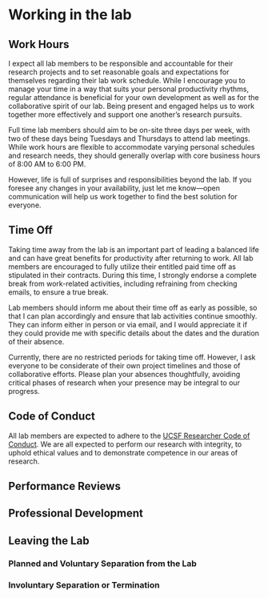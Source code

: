 # Working in the lab

## Work Hours 
I expect all lab members to be responsible and accountable for their research projects and to set reasonable goals and expectations for themselves regarding their lab work schedule. While I encourage you to manage your time in a way that suits your personal productivity rhythms, regular attendance is beneficial for your own development as well as for the collaborative spirit of our lab. Being present and engaged helps us to work together more effectively and support one another’s research pursuits. 

Full time lab members should aim to be on-site three days per week, with two of these days being Tuesdays and Thursdays to attend lab meetings. While work hours are flexible to accommodate varying personal schedules and research needs, they should generally overlap with core business hours of 8:00 AM to 6:00 PM. 

However, life is full of surprises and responsibilities beyond the lab. If you foresee any changes in your availability, just let me know—open communication will help us work together to find the best solution for everyone.

## Time Off
Taking time away from the lab is an important part of leading a balanced life and can have great benefits for productivity after returning to work. All lab members are encouraged to fully utilize their entitled paid time off as stipulated in their contracts. During this time, I strongly endorse a complete break from work-related activities, including refraining from checking emails, to ensure a true break.

Lab members should inform me about their time off as early as possible, so that I can plan accordingly and ensure that lab activities continue smoothly. They can inform either in person or via email, and I would appreciate it if they could provide me with specific details about the dates and the duration of their absence. 

Currently, there are no restricted periods for taking time off. However, I ask everyone to be considerate of their own project timelines and those of collaborative efforts. Please plan your absences thoughtfully, avoiding critical phases of research when your presence may be integral to our progress.

## Code of Conduct 

All lab members are expected to adhere to the [UCSF Researcher Code of Conduct](https://compliance.ucsf.edu/ucsf-researcher-code-conduct). We are all expected to perform our research with integrity, to uphold ethical values and to demonstrate competence in our areas of research. 

## Performance Reviews


## Professional Development


## Leaving the Lab

### Planned and Voluntary Separation from the Lab


### Involuntary Separation or Termination 